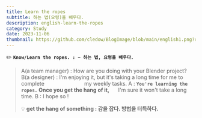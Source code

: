 ```yaml
---
title: Learn the ropes
subtitle: 하는 법(요령)을 배우다.
description: english-learn-the-ropes
category: Study
date: 2023-11-06
thumbnail: https://github.com/cledow/BlogImage/blob/main/english1.png?raw=true
---
```


✏️ **`Know/Learn the ropes. : ~ 하는 법, 요령을 배우다. `**
<br />
> A(a team manager) : How are you doing with your Blender project?
> B(a designer) : I'm enjoying it, but it's taking a long time for me to complete
> &nbsp;&nbsp;&nbsp;&nbsp;&nbsp;&nbsp;&nbsp;&nbsp;&nbsp;&nbsp;&nbsp;&nbsp;&nbsp;&nbsp;&nbsp;&nbsp;&nbsp;&nbsp;&nbsp;&nbsp;&nbsp;&nbsp;&nbsp;&nbsp;&nbsp; my weekly tasks.
> A : **`You're learning the ropes.` Once you get the hang of it,** 
> &nbsp;&nbsp;&nbsp;&nbsp;&nbsp;I'm sure it won't take a long time.
> B : I hope so !
> 
> 💡 **get the hang of something : 감을 잡다. 방법을 터득하다.**
<br />
<br />
<br />